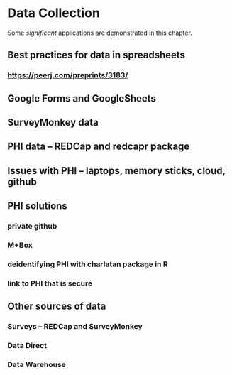 # Data Collection

Some _significant_ applications are demonstrated in this chapter.

## Best practices for data in spreadsheets

### <https://peerj.com/preprints/3183/>   

##	Google Forms and GoogleSheets

##	SurveyMonkey data

##  PHI data – REDCap and redcapr package
	
##  Issues with PHI – laptops, memory sticks, cloud, github

##	PHI solutions 

### private github
### M+Box
### deidentifying PHI with charlatan package in R
### link to PHI that is secure
 
##	Other sources of data
### Surveys – REDCap and SurveyMonkey
###	Data Direct
###	Data Warehouse
